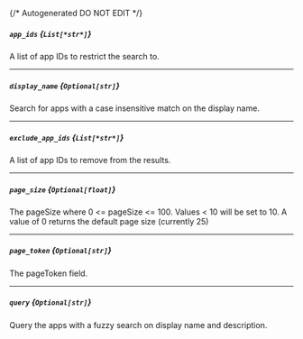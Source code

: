 {/* Autogenerated DO NOT EDIT  */}
##### `app_ids` *{`List[*str*]`}*
A list of app IDs to restrict the search to.

---
##### `display_name` *{`Optional[str]`}*
Search for apps with a case insensitive match on the display name.

---
##### `exclude_app_ids` *{`List[*str*]`}*
A list of app IDs to remove from the results.

---
##### `page_size` *{`Optional[float]`}*
The pageSize where 0 \<\= pageSize \<\= 100. Values \< 10 will be set to 10. A value of 0 returns the default page size (currently 25)

---
##### `page_token` *{`Optional[str]`}*
The pageToken field.

---
##### `query` *{`Optional[str]`}*
Query the apps with a fuzzy search on display name and description.


